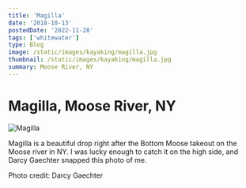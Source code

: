 ```yaml
---
title: 'Magilla'
date: '2018-10-13'
postedDate: '2022-11-28'
tags: ['whitewater']
type: Blog
image: /static/images/kayaking/magilla.jpg
thumbnail: /static/images/kayaking/magilla.jpg
summary: Moose River, NY
---
```


# Magilla, Moose River, NY

![Magilla](/static/images/kayaking/magilla.jpg)

Magilla is a beautiful drop right after the Bottom Moose takeout on the Moose river in NY. I was lucky enough to catch it on the high side, and Darcy Gaechter snapped this photo of me.

Photo credit: Darcy Gaechter
